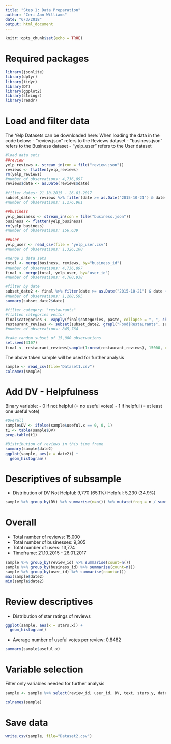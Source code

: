 ```yaml
---
title: "Step 1: Data Preparation"
author: "Ceri Ann Williams"
date: "6/3/2018"
output: html_document
---
```


```r
knitr::opts_chunk$set(echo = TRUE)
```

# Required packages
```r
library(jsonlite)
library(dplyr) 
library(tidyr)
library(DT)
library(ggplot2) 
library(stringr)
library(readr)
```

# Load and filter data
The Yelp Datasets can be downloaded here:
When loading the data in the code below:
- "review.json" refers to the Reviews dataset
- "business.json" refers to the Business dataset
- "yelp_user" refers to the User dataset
```r
#load data sets
##review
yelp_reviews <- stream_in(con = file("review.json"))
reviews <- flatten(yelp_reviews)
rm(yelp_reviews)
#number of observations: 4,736,897
reviews$date <- as.Date(reviews$date)

#filter dates: 21.10.2015 - 26.01.2017
subset_date <- reviews %>% filter(date >= as.Date("2015-10-21") & date <= as.Date("2017-01-26"))
#number of observations: 1,276,961

##business
yelp_business <- stream_in(con = file("business.json"))
business <- flatten(yelp_business)
rm(yelp_business)
#number of observations: 156,639

##user
yelp_user <- read_csv(file = "yelp_user.csv")
#number of observations: 1,326,100

#merge 3 data sets
total <- merge(business, reviews, by="business_id")
#number of observations: 4,736,897
final <- merge(total, yelp_user, by="user_id")
#number of observations: 4,700,938

#filter by date
subset_date2 <- final %>% filter(date >= as.Date("2015-10-21") & date <= as.Date("2017-01-26"))
#number of observations: 1,268,595
summary(subset_date2$date)

#filter category: "restaurants"
#flatten categories vector
final$categories <- vapply(final$categories, paste, collapse = ", ", character(1L))
restaurant_reviews <- subset(subset_date2, grepl("Food|Restaurants", subset_date2$categories))
#number of observations: 845,764

#take random subset of 15,000 observations
set.seed(3107)
final <- restaurant_reviews[sample(1:nrow(restaurant_reviews), 15000, replace=FALSE), ]
```

The above taken sample will be used for further analysis
```r
sample <- read_csv(file="Dataset1.csv")
colnames(sample)
```

# Add DV - Helpfulness
Binary variable:
- 0 if not helpful (= no useful votes) 
- 1 if helpful (= at least one useful vote)
```r
#Overall
sample$DV <- ifelse(sample$useful.x == 0, 0, 1)
t1 <- table(sample$DV)
prop.table(t1)

#Distribution of reviews in this time frame
summary(sample$date2)
ggplot(sample, aes(x = date2)) +
  geom_histogram()
```

# Descriptives of subsample
- Distribution of DV
  Not Helpful: 9,770 (65.1%)
  Helpful: 5,230 (34.9%)
```r
sample %>% group_by(DV) %>% summarise(n=n()) %>% mutate(freq = n / sum(n))
```

# Overall
- Total number of reviews: 15,000
- Total number of businesses: 9,305
- Total number of users: 13,774
- Timeframe: 21.10.2015 - 26.01.2017
```r
sample %>% group_by(review_id) %>% summarise(count=n())
sample %>% group_by(business_id) %>% summarise(count=n())
sample %>% group_by(user_id) %>% summarise(count=n())
max(sample$date2)
min(sample$date2)
```

# Review descriptives
-	Distribution of star ratings of reviews
```r
ggplot(sample, aes(x = stars.x)) +
  geom_histogram()
```

-	Average number of useful votes per review: 0.8482
```r
summary(sample$useful.x)
```

# Variable selection
Filter only variables needed for further analysis
```r
sample <- sample %>% select(review_id, user_id, DV, text, stars.y, date2, review_count.y, elite, fans, yelping_since, compliment_hot, compliment_more, compliment_profile, compliment_cute, compliment_list, compliment_note, compliment_photos, compliment_writer, compliment_funny, compliment_cool, compliment_plain)

colnames(sample)
```

# Save data
```r
write.csv(sample, file="Dataset2.csv")
```
